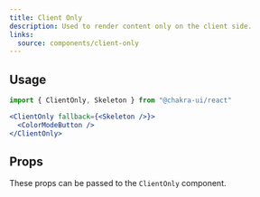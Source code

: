 ```yaml
---
title: Client Only
description: Used to render content only on the client side.
links:
  source: components/client-only
---
```


## Usage

```jsx
import { ClientOnly, Skeleton } from "@chakra-ui/react"
```

```jsx
<ClientOnly fallback={<Skeleton />}>
  <ColorModeButton />
</ClientOnly>
```

## Props

These props can be passed to the `ClientOnly` component.

<PropTable component="ClientOnly" part="ClientOnly" />
